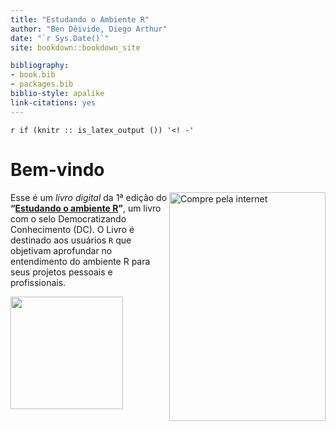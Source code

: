```yaml
--- 
title: "Estudando o Ambiente R"
author: "Ben Dêivide, Diego Arthur"
date: "`r Sys.Date()`"
site: bookdown::bookdown_site

bibliography:
- book.bib
- packages.bib
biblio-style: apalike
link-citations: yes
---
```


`r if (knitr :: is_latex_output ()) '<! -'` 

# Bem-vindo {-}

<a href="http://bendeivide.github.io/cursor"><img src="capa.png" align="right" width="250" height="366" class="cover" alt="Compre pela internet" /></a> Esse é um *livro digital* da 1ª edição do __"[Estudando o ambiente R]()"__, um livro com o selo Democratizando Conhecimento (DC). O Livro é destinado aos usuários `R` que objetivam aprofundar no entendimento do ambiente R para seus projetos pessoais e profissionais.


![](Logo-DC-preto2.png){width="180"}
